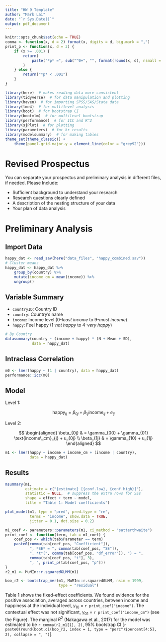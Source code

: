 ```yaml
---
title: "HW 9 Template"
author: "Mark Lai"
date: "`r Sys.Date()`"
output: pdf_document
---
```


```r
knitr::opts_chunk$set(echo = TRUE)
comma <- function(x, d = 2) format(x, digits = d, big.mark = ",")
print_p <- function(x, d = 3) {
    if (x >= .001) {
        return(
            paste("*p* =", sub("^0+", "", format(round(x, d), nsmall = d)))
        )
    } else {
        return("*p* < .001")
    }
}
```

```r
library(here)  # makes reading data more consistent
library(tidyverse)  # for data manipulation and plotting
library(haven)  # for importing SPSS/SAS/Stata data
library(lme4)  # for multilevel analysis
library(boot)  # for bootstrap CI
library(bootmlm)  # for multilevel bootstrap
library(performance)  # for ICC and R^2
library(sjPlot)  # for plotting
library(parameters)  # for kr results
library(modelsummary)  # for making tables
theme_set(theme_classic() +
    theme(panel.grid.major.y = element_line(color = "grey92")))
```

# Revised Prospectus

You can separate your prospectus and preliminary analysis in different files, if needed. Please Include:

- Sufficient background to understand your research
- Research questions clearly defined
- A description of the nesting structure of your data
- Your plan of data analysis

# Preliminary Analysis

## Import Data

```r
happy_dat <- read_sav(here("data_files", "happy_combined.sav"))
# Cluster means
happy_dat <- happy_dat %>%
    group_by(country) %>%
    mutate(income_cm = mean(income)) %>%
    ungroup()
```

## Variable Summary

- `CountryID`: Country ID
- `country`: Country's name
- `income`: Income level (0-_least income_ to 9-_most income_)
- `happy`: Feel happy (1-_not happy_ to 4-_very happy_)

```r
# By Country
datasummary(country ~ (income + happy) * (N + Mean + SD),
            data = happy_dat)
```

## Intraclass Correlation

```r
m0 <- lmer(happy ~ (1 | country), data = happy_dat)
performance::icc(m0)
```

## Model

Level 1:

$$\text{happy}_{ij} = \beta_{0j} + \beta_{1j} \text{income}_{ij} + e_{ij}$$

Level 2:

$$
  \begin{aligned}
    \beta_{0j} & = \gamma_{00} + \gamma_{01} \text{income\_cm}_{j} + u_{0j}     \\
    \beta_{1j} & = \gamma_{10} + u_{1j}
  \end{aligned}
$$

```r
m1 <- lmer(happy ~ income + income_cm + (income | country),
           data = happy_dat)
```

## Results

```r
msummary(m1,
         estimate = c("{estimate} [{conf.low}, {conf.high}]"),
         statistic = NULL,  # suppress the extra rows for SEs
         shape = effect + term ~ model,
         title = "Table 1: Model coefficients")
```

```r
plot_model(m1, type = "pred", pred.type = "re",
           terms = "income", show.data = TRUE,
           jitter = 0.1, dot.size = 0.2)
```

```r
m1_coef <- parameters::parameters(m1, ci_method = "satterthwaite")
print_coef <- function(term, tab = m1_coef) {
    coef_pos <- which(tab$Parameter == term)
    paste0(comma(tab[coef_pos, "Coefficient"]),
           ", *SE* = ", comma(tab[coef_pos, "SE"]),
           ", *t*(", comma(tab[coef_pos, "df_error"]), ") = ",
           comma(tab[coef_pos, "t"], 3),
           ", ", print_p(tab[coef_pos, "p"]))
}
r2_m1 <- MuMIn::r.squaredGLMM(m1)
```

```r
boo_r2 <- bootstrap_mer(m1, MuMIn::r.squaredGLMM, nsim = 1999,
                        type = "residual")
```

Table 1 shows the fixed-effect coefficients. We found evidence for the positive association, averaged across countries, between income and happiness at the individual level, $\gamma_{10}$ = `r print_coef("income")`. The contextual effect was not significant, $\gamma_{01}$ = `r print_coef("income_cm")` (see the Figure). The marginal $R^2$ (Nakagawa et al., 2017) for the model was estimated to be `r comma(r2_m1[1], 2)`, 95% bootstrap CI [`r paste0(round(boot.ci(boo_r2, index = 1, type = "perc")$percent[4:5], 2), collapse = ", ")`].